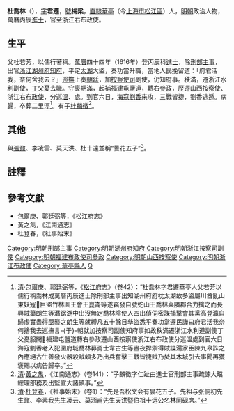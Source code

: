 {{明清人物信息框
| 姓名 = 杜喬林
| 原名 =
| 圖片名稱= 杜喬林.jpg
| 圖片大小 = 300px
| 圖片說明 = 《松江邦彦畫像》之杜喬林像
| 最高職務 = 浙江右布政使
| 國家 = 大明
| 爵位 =
| 籍貫 = [[南直隸|直隸]][[松江府|松江府]][[華亭縣_(唐朝)|華亭縣]]（今[[上海市|上海市]][[松江區|松江區]]）
| 族裔 = 漢族
| 旗籍 = 
| 字號 = 字君遷，號梅梁
| 室名 = 
| 諡號 = 
| 出生日期 = 生年不詳
| 出生地點 = [[南直隸|直隸]][[華亭縣_(唐朝)|華亭縣]]
| 逝世日期 = 卒年不詳
| 逝世地點 = [[南直隸|直隸]][[華亭縣_(唐朝)|華亭縣]]
| 墓葬 =
| 配偶 =
| 親屬 = [[杜麟徵|杜麟徵]]（子）<br />[[杜登春|杜登春]]（孫）
| 出身 = 
*萬曆四十四年丙辰科進士出身
| 經歷 = 
| 著作 =
}}

'''杜喬林'''（{{bd|？||？|catIdx=D杜}}），[[表字|字]]'''君遷'''，[[號|號]]'''梅梁'''，[[南直隸|直隸]][[華亭縣_(唐朝)|華亭]]（今[[上海市|上海市]][[松江區|松江區]]）人，[[明朝|明朝]]政治人物，萬曆丙辰[[進士|進士]]，官至浙江右布政使。

==生平==
父杜若芳，以儒行著稱。[[萬曆|萬曆]]四十四年（1616年）登丙辰科[[進士|進士]]，除[[刑部|刑部]][[主事|主事]]，出官[[浙江|浙江]][[湖州府|湖州府]][[知府|知府]]，平定[[太湖|太湖]]大盜，奏功當升職，當地人民挽留道：「府君活我，奈何舍我去？」[[巡撫|巡撫]]上奏[[朝廷|朝廷]]，加[[按察使司|按察使司]]副使，仍知府事。秩滿，遷浙江水利副使，[[丁憂|丁父憂]]去職。守喪期滿，起補[[福建|福建]]屯鹽道，轉[[右參政|右參政]]，歷遷[[山西|山西]][[按察使|按察使]]、浙江右[[布政使|布政使]]，分巡[[溫州|溫]]、[[處州|處]]。到官六日，[[海寇|海寇]][[劉香|劉香]]來攻，三戰皆捷，劉香逃遁。病歸，卒葬二里涇<ref>[[清|清]]·[[包爾庚|包爾庚]]、[[郭廷弼|郭廷弼]]等，《[[松江府志|松江府志]]》（卷42）：“杜喬林字君遷華亭人父若芳以儒行稱喬林成萬曆丙辰進士除刑部主事出知湖州府府枕太湖故多盜屬川酋亂山東妖寇𧺫巨盜竹林圖王會王崑崙等遂竊發自號蛇山王喬林與隣郡合力擒之而長興賊葉朗生等潛踞湖中出沒無定喬林陰使人四出偵伺密謀捕擊會其黨高登瀛自歸虛實盡得亟襲之朗生等就縛凡五十餘日孳盜悉平奏功當遷民譁曰府君活我奈何捨我去巡撫言-{于}-朝就加按察司副使知府事如故秩滿遷浙江水利道副使丁父憂服闕𧺫福建屯鹽道轉右參政遷山西按察使浙江右布政使分巡溫處到官六日海寇劉香老入犯圍府城喬林募勇士韋古生等晝夜捍禦得賊諜湯家臣陳九皋誅之內應絕古生善發火器殺賊頗多乃出兵奮擊三戰皆捷賊乃焚其木城引去事聞再獲褒賜以病告歸卒。”</ref>。有子[[杜麟徵|杜麟徵]]<ref>[[清|清]]·[[黃之雋|黃之雋]]，《江南通志》（卷141）：“子麟徵字仁趾由進士官刑部主事疏諫大璫總理部務及出監宣大諸鎮事。”</ref>。

==其他==
與[[張鼐_(萬曆進士)|張鼐]]、李凌雲、莫天洪、杜十遠並稱“曇花五子”<ref>[[清|清]]·[[杜登春|杜登春]]，《社事始末》（卷1）：“先是吾松文会有昙花五子。先祖与张侗初先生鼐、李素我先生凌云、莫涵甫先生天洪暨伯祖十远公名林同砚席。”</ref>。

==註釋==
{{reflist}}

==參考文獻==
*包爾庚、郭廷弼等，《松江府志》
*黃之雋，《江南通志》
*杜登春，《社事始末》

{{並稱|曇花五子|[[杜喬林|杜喬林]] - [[張鼐_(萬曆進士)|張鼐]] - 李凌雲 - 莫天洪 - 杜十遠}}
{{萬曆四十四年丙辰科殿試金榜}}
{{DEFAULTSORT:Du杜}}

[[Category:明朝刑部主事|Category:明朝刑部主事]]
[[Category:明朝湖州府知府|Category:明朝湖州府知府]]
[[Category:明朝浙江按察司副使|Category:明朝浙江按察司副使]]
[[Category:明朝福建布政使司參政|Category:明朝福建布政使司參政]]
[[Category:明朝山西按察使|Category:明朝山西按察使]]
[[Category:明朝浙江布政使|Category:明朝浙江布政使]]
[[Category:華亭縣人|Category:華亭縣人]]
[[Category:杜姓|Q]]
